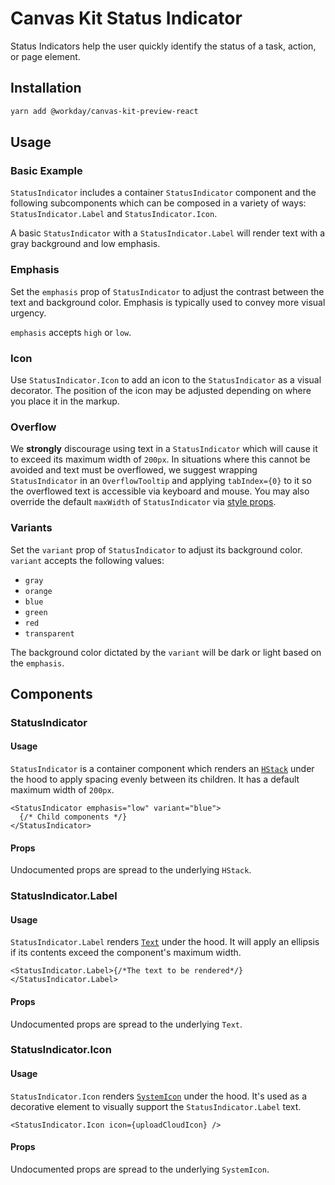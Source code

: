 

<Meta title="Preview/Status Indicator" component={StatusIndicator} />

# Canvas Kit Status Indicator

Status Indicators help the user quickly identify the status of a task, action, or page element.

## Installation

```sh
yarn add @workday/canvas-kit-preview-react
```

## Usage

### Basic Example

`StatusIndicator` includes a container `StatusIndicator` component and the following subcomponents
which can be composed in a variety of ways: `StatusIndicator.Label` and `StatusIndicator.Icon`.

A basic `StatusIndicator` with a `StatusIndicator.Label` will render text with a gray background and
low emphasis.

<ExampleCodeBlock code={Basic} />

### Emphasis

Set the `emphasis` prop of `StatusIndicator` to adjust the contrast between the text and background
color. Emphasis is typically used to convey more visual urgency.

`emphasis` accepts `high` or `low`.

<ExampleCodeBlock code={Emphasis} />

### Icon

Use `StatusIndicator.Icon` to add an icon to the `StatusIndicator` as a visual decorator. The
position of the icon may be adjusted depending on where you place it in the markup.

<ExampleCodeBlock code={Icon} />

### Overflow

We **strongly** discourage using text in a `StatusIndicator` which will cause it to exceed its
maximum width of `200px`. In situations where this cannot be avoided and text must be overflowed, we
suggest wrapping `StatusIndicator` in an `OverflowTooltip` and applying `tabIndex={0}` to it so the
overflowed text is accessible via keyboard and mouse. You may also override the default `maxWidth`
of `StatusIndicator` via [style props](/getting-started/for-developers/resources/style-props/).

<ExampleCodeBlock code={Overflow} />

### Variants

Set the `variant` prop of `StatusIndicator` to adjust its background color. `variant` accepts the
following values:

- `gray`
- `orange`
- `blue`
- `green`
- `red`
- `transparent`

The background color dictated by the `variant` will be dark or light based on the `emphasis`.

<ExampleCodeBlock code={Variants} />

## Components

### StatusIndicator

#### Usage

`StatusIndicator` is a container component which renders an
[`HStack`](/components/layout/stack/#hstack) under the hood to apply spacing evenly between its
children. It has a default maximum width of `200px`.

```tsx
<StatusIndicator emphasis="low" variant="blue">
  {/* Child components */}
</StatusIndicator>
```

#### Props

Undocumented props are spread to the underlying `HStack`.

<ArgsTable of={StatusIndicator} />

### StatusIndicator.Label

#### Usage

`StatusIndicator.Label` renders [`Text`](/components/text/text/) under the hood. It will apply an
ellipsis if its contents exceed the component's maximum width.

```tsx
<StatusIndicator.Label>{/*The text to be rendered*/}</StatusIndicator.Label>
```

#### Props

Undocumented props are spread to the underlying `Text`.

<ArgsTable of={StatusIndicator.Label} />

### StatusIndicator.Icon

#### Usage

`StatusIndicator.Icon` renders [`SystemIcon`](/assets/system-icons/) under the hood. It's used as a
decorative element to visually support the `StatusIndicator.Label` text.

```tsx
<StatusIndicator.Icon icon={uploadCloudIcon} />
```

#### Props

Undocumented props are spread to the underlying `SystemIcon`.

<ArgsTable of={StatusIndicator.Icon} />
